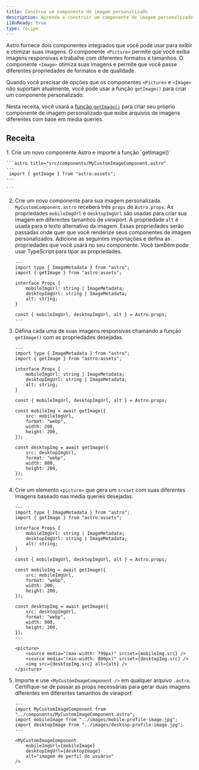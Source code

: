 ```yaml
---
title: Construa um componente de imagem personalizado
description: Aprenda a construir um componente de imagem personalizado que suporta media queries usando a função getImage.
i18nReady: true
type: recipe
---
```


Astro fornece dois componentes integrados que você pode usar para exibir e otimizar suas imagens. O componente `<Picture>` permite que você exiba imagens responsivas e trabalhe com diferentes formatos e tamanhos. O componente `<Image>` otimiza suas imagens e permite que você passe diferentes propriedades de formatos e de qualidade.

Quando você precisar de opções que os componentes `<Picture>` e `<Image>` não suportam atualmente, você pode usar a função `getImage()` para criar um componente personalizado.

Nesta receita, você usará a [função `getImage()`](/pt-br/guides/images/#gerando-imagens-com-getimage) para criar seu próprio componente de imagem personalizado que exibe arquivos de imagens diferentes com base em media queries.

## Receita

<Steps>
1. Crie um novo componente Astro e importe a função `getImage()`

    ```astro title="src/components/MyCustomImageComponent.astro" 
    ---
     import { getImage } from "astro:assets";
    ---

    ```

2. Crie um novo componente para sua imagem personalizada. `MyCustomComponent.astro` receberá três `props` de `Astro.props`. As propriedades `mobileImgUrl` e `desktopImgUrl` são usadas para criar sua imagem em diferentes tamanhos de _viewport_. A propriedade `alt` é usada para o texto alternativo da imagem. Essas propriedades serão passadas onde quer que você renderize seus componentes de imagem personalizados. Adicione as seguintes importações e defina as propriedades que você usará no seu componente. Você também pode usar TypeScript para tipar as propriedades.

    ```astro title="src/components/MyCustomImageComponent.astro" ins={3, 11}
    ---
    import type { ImageMetadata } from "astro";
    import { getImage } from "astro:assets";

    interface Props {
        mobileImgUrl: string | ImageMetadata;
        desktopImgUrl: string | ImageMetadata;
        alt: string;
    }

    const { mobileImgUrl, desktopImgUrl, alt } = Astro.props;
    ---

    ```

3. Defina cada uma de suas imagens responsivas chamando a função `getImage()` com as propriedades desejadas.

    ```astro title="src/components/MyCustomImageComponent.astro" ins={13-18, 20-25}
    ---
    import type { ImageMetadata } from "astro";
    import { getImage } from "astro:assets";

    interface Props {
        mobileImgUrl: string | ImageMetadata;
        desktopImgUrl: string | ImageMetadata;
        alt: string;
    }

    const { mobileImgUrl, desktopImgUrl, alt } = Astro.props;

    const mobileImg = await getImage({
        src: mobileImgUrl,
        format: "webp",
        width: 200,
        height: 200,
    });

    const desktopImg = await getImage({
        src: desktopImgUrl,
        format: "webp",
        width: 800,
        height: 200,
    });
    ---

    ```

4. Crie um elemento `<picture>` que gera um `srcset` com suas diferentes imagens baseado nas media queries desejadas.

    ```astro title="src/components/MyCustomImageComponent.astro" ins={28-32}
    ---
    import type { ImageMetadata } from "astro";
    import { getImage } from "astro:assets";

    interface Props {
        mobileImgUrl: string | ImageMetadata;
        desktopImgUrl: string | ImageMetadata;
        alt: string;
    }

    const { mobileImgUrl, desktopImgUrl, alt } = Astro.props;

    const mobileImg = await getImage({
        src: mobileImgUrl,
        format: "webp",
        width: 200,
        height: 200,
    });

    const desktopImg = await getImage({
        src: desktopImgUrl,
        format: "webp",
        width: 800,
        height: 200,
    });
    ---

    <picture>
        <source media="(max-width: 799px)" srcset={mobileImg.src} />
        <source media="(min-width: 800px)" srcset={desktopImg.src} />
        <img src={desktopImg.src} alt={alt} />
    </picture>

    ```

5. Importe e use `<MyCustomImageComponent />` em qualquer arquivo `.astro`. Certifique-se de passar as props necessárias para gerar duas imagens diferentes em diferentes tamanhos de _viewport_:

    ```astro title="src/pages/index.astro" 
    ---
    import MyCustomImageComponent from "../components/MyCustomImageComponent.astro";
    import mobileImage from "../images/mobile-profile-image.jpg";
    import desktopImage from "../images/desktop-profile-image.jpg";
    ---

    <MyCustomImageComponent
        mobileImgUrl={mobileImage}
        desktopImgUrl={desktopImage}
        alt="imagem de perfil do usuário"
    />

    ```
</Steps>
